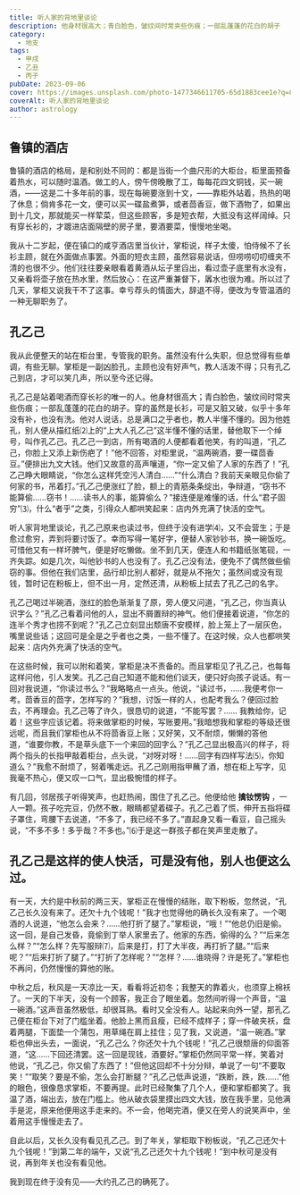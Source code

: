 ```yaml
---
title: 听人家的背地里谈论
description: 他身材很高大；青白脸色，皱纹间时常夹些伤痕；一部乱蓬蓬的花白的胡子
category:
  - 地支
tags:
  - 甲戌
  - 乙丑
  - 丙子
pubDate: 2023-09-06
cover: https://images.unsplash.com/photo-1477346611705-65d1883cee1e?q=80&w=1960&h=1102&auto=format&fit=crop&ixlib=rb-4.0.3&ixid=M3wxMjA3fDB8MHxwaG90by1wYWdlfHx8fGVufDB8fHx8fA%3D%3D
coverAlt: 听人家的背地里谈论
author: astrology
---
```


## 鲁镇的酒店

鲁镇的酒店的格局，是和别处不同的：都是当街一个曲尺形的大柜台，柜里面预备着热水，可以随时温酒。做工的人，傍午傍晚散了工，每每花四文铜钱，买一碗酒，——这是二十多年前的事，现在每碗要涨到十文，——靠柜外站着，热热的喝了休息；倘肯多花一文，便可以买一碟盐煮笋，或者茴香豆，做下酒物了，如果出到十几文，那就能买一样荤菜，但这些顾客，多是短衣帮，大抵没有这样阔绰。只有穿长衫的，才踱进店面隔壁的房子里，要酒要菜，慢慢地坐喝。

我从十二岁起，便在镇口的咸亨酒店里当伙计，掌柜说，样子太傻，怕侍候不了长衫主顾，就在外面做点事罢。外面的短衣主顾，虽然容易说话，但唠唠叨叨缠夹不清的也很不少。他们往往要亲眼看着黄酒从坛子里舀出，看过壶子底里有水没有，又亲看将壶子放在热水里，然后放心：在这严重兼督下，羼水也很为难。所以过了几天，掌柜又说我干不了这事。幸亏荐头的情面大，辞退不得，便改为专管温酒的一种无聊职务了。

## 孔乙己

我从此便整天的站在柜台里，专管我的职务。虽然没有什么失职，但总觉得有些单调，有些无聊。掌柜是一副凶脸孔，主顾也没有好声气，教人活泼不得；只有孔乙己到店，才可以笑几声，所以至今还记得。

孔乙己是站着喝酒而穿长衫的唯一的人。他身材很高大；青白脸色，皱纹间时常夹些伤痕；一部乱蓬蓬的花白的胡子。穿的虽然是长衫，可是又脏又破，似乎十多年没有补，也没有洗。他对人说话，总是满口之乎者也，教人半懂不懂的。因为他姓孔，别人便从描红纸⑵上的“上大人孔乙己”这半懂不懂的话里，替他取下一个绰号，叫作孔乙己。孔乙己一到店，所有喝酒的人便都看着他笑，有的叫道，“孔乙己，你脸上又添上新伤疤了！”他不回答，对柜里说，“温两碗酒，要一碟茴香豆。”便排出九文大钱。他们又故意的高声嚷道，“你一定又偷了人家的东西了！”孔乙己睁大眼睛说，“你怎么这样凭空污人清白……”“什么清白？我前天亲眼见你偷了何家的书，吊着打。”孔乙己便涨红了脸，额上的青筋条条绽出，争辩道，“窃书不能算偷……窃书！……读书人的事，能算偷么？”接连便是难懂的话，什么“君子固穷”⑶，什么“者乎”之类，引得众人都哄笑起来：店内外充满了快活的空气。

听人家背地里谈论，孔乙己原来也读过书，但终于没有进学⑷，又不会营生；于是愈过愈穷，弄到将要讨饭了。幸而写得一笔好字，便替人家钞钞书，换一碗饭吃。可惜他又有一样坏脾气，便是好吃懒做。坐不到几天，便连人和书籍纸张笔砚，一齐失踪。如是几次，叫他钞书的人也没有了。孔乙己没有法，便免不了偶然做些偷窃的事。但他在我们店里，品行却比别人都好，就是从不拖欠；虽然间或没有现钱，暂时记在粉板上，但不出一月，定然还清，从粉板上拭去了孔乙己的名字。

孔乙己喝过半碗酒，涨红的脸色渐渐复了原，旁人便又问道，“孔乙己，你当真认识字么？”孔乙己看着问他的人，显出不屑置辩的神气。他们便接着说道，“你怎的连半个秀才也捞不到呢？”孔乙己立刻显出颓唐不安模样，脸上笼上了一层灰色，嘴里说些话；这回可是全是之乎者也之类，一些不懂了。在这时候，众人也都哄笑起来：店内外充满了快活的空气。

在这些时候，我可以附和着笑，掌柜是决不责备的。而且掌柜见了孔乙己，也每每这样问他，引人发笑。孔乙己自己知道不能和他们谈天，便只好向孩子说话。有一回对我说道，“你读过书么？”我略略点一点头。他说，“读过书，……我便考你一考。茴香豆的茴字，怎样写的？”我想，讨饭一样的人，也配考我么？便回过脸去，不再理会。孔乙己等了许久，很恳切的说道，“不能写罢？…… 我教给你，记着！这些字应该记着。将来做掌柜的时候，写账要用。”我暗想我和掌柜的等级还很远呢，而且我们掌柜也从不将茴香豆上账；又好笑，又不耐烦，懒懒的答他道，“谁要你教，不是草头底下一个来回的回字么？”孔乙己显出极高兴的样子，将两个指头的长指甲敲着柜台，点头说，“对呀对呀！……回字有四样写法⑸，你知道么？”我愈不耐烦了，努着嘴走远。孔乙己刚用指甲蘸了酒，想在柜上写字，见我毫不热心，便又叹一口气，显出极惋惜的样子。

有几回，邻居孩子听得笑声，也赶热闹，围住了孔乙己。他便给他 **擒钕愣钩** ，一人一颗。孩子吃完豆，仍然不散，眼睛都望着碟子。孔乙己着了慌，伸开五指将碟子罩住，弯腰下去说道，“不多了，我已经不多了。”直起身又看一看豆，自己摇头说，“不多不多！多乎哉？不多也。”⑹于是这一群孩子都在笑声里走散了。

## 孔乙己是这样的使人快活，可是没有他，别人也便这么过。

有一天，大约是中秋前的两三天，掌柜正在慢慢的结账，取下粉板，忽然说，“孔乙己长久没有来了。还欠十九个钱呢！”我才也觉得他的确长久没有来了。一个喝酒的人说道，“他怎么会来？……他打折了腿了。”掌柜说，“哦！”“他总仍旧是偷。这一回，是自己发昏，竟偷到丁举人家里去了。他家的东西，偷得的么？”“后来怎么样？”“怎么样？先写服辩⑺，后来是打，打了大半夜，再打折了腿。”“后来呢？”“后来打折了腿了。”“打折了怎样呢？”“怎样？……谁晓得？许是死了。”掌柜也不再问，仍然慢慢的算他的账。

中秋之后，秋风是一天凉比一天，看看将近初冬；我整天的靠着火，也须穿上棉袄了。一天的下半天，没有一个顾客，我正合了眼坐着。忽然间听得一个声音，“温一碗酒。”这声音虽然极低，却很耳熟。看时又全没有人。站起来向外一望，那孔乙己便在柜台下对了门槛坐着。他脸上黑而且瘦，已经不成样子；穿一件破夹袄，盘着两腿，下面垫一个蒲包，用草绳在肩上挂住；见了我，又说道，“温一碗酒。”掌柜也伸出头去，一面说，“孔乙己么？你还欠十九个钱呢！”孔乙己很颓唐的仰面答道，“这……下回还清罢。这一回是现钱，酒要好。”掌柜仍然同平常一样，笑着对他说，“孔乙己，你又偷了东西了！”但他这回却不十分分辩，单说了一句“不要取笑！”“取笑？要是不偷，怎么会打断腿？”孔乙己低声说道，“跌断，跌，跌……”他的眼色，很像恳求掌柜，不要再提。此时已经聚集了几个人，便和掌柜都笑了。我温了酒，端出去，放在门槛上。他从破衣袋里摸出四文大钱，放在我手里，见他满手是泥，原来他便用这手走来的。不一会，他喝完酒，便又在旁人的说笑声中，坐着用这手慢慢走去了。

自此以后，又长久没有看见孔乙己。到了年关，掌柜取下粉板说，“孔乙己还欠十九个钱呢！”到第二年的端午，又说“孔乙己还欠十九个钱呢！”到中秋可是没有说，再到年关也没有看见他。

我到现在终于没有见——大约孔乙己的确死了。
